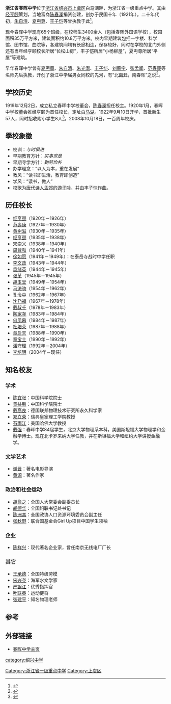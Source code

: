 {{文物保护单位
| 级别 = 全国
| 图片 = 春晖中学旧址, 2021-04-05 01.jpg
| 名称 = 春晖中学旧址
| 子项 = 
| 编号 = 7-1725-5-118
| 分类 = 近现代重要史迹及代表性建筑
| 时代 = 清至民国
| 所在 = [[浙江省|浙江省]][[绍兴市|绍兴市]][[上虞区|上虞区]]
| 登录 = 2013年3月
| Cat = 浙江全国重点文物保护单位
}}
'''浙江省春晖中学'''位于[[浙江省|浙江省]][[绍兴市|绍兴市]][[上虞区|上虞区]]白马湖畔，为浙江省一级重点中学。其由[[经亨颐|经亨颐]]策划，当地富商[[陈春澜|陈春澜]]捐资创建，创办于民国十年（1921年）。二十年代初，[[朱自清|朱自清]]、[[夏丏尊|夏丏尊]]、[[丰子恺|丰子恺]]等曾执教于此<ref>{{Cite book|title=绍兴文史资料 第2辑|last=绍兴县政协文史资料研究委员会|first=|publisher=绍兴县政协文史资料研究委员会|year=|isbn=|location=|pages=151}}</ref>。

现今春晖中学现有65个班级，在校师生3400余人（包括春晖外国语学校），校园面积35万平方米，建筑面积约10.8万平方米。校内早期建筑包括一字楼、科学馆、图书馆、曲院等，各建筑间均有长廊相连，保存较好，同时在学校的北门外侧还有当年经亨颐校长所居“长松山房”，丰子恺所居“小杨柳屋”，夏丏尊所居“平屋”等建筑。

早年春晖中学曾有[[夏丏尊|夏丏尊]]、[[朱自清|朱自清]]、[[朱光潜|朱光潜]]、[[丰子恺|丰子恺]]、[[刘薰宇|刘薰宇]]、[[张孟闻|张孟闻]]、[[范寿康|范寿康]]等名师先后执教，开创了浙江中学届男女同校的先河，有“北[[天津南开中学|南开]]，南春晖”之说<ref>{{Cite book|title=书写时光|last=朱宇丹，骆不忒著|first=|publisher=北京：[[华文出版社|华文出版社]]|year=2018.08|isbn=978-7-5075-4954-6|location=|pages=108}}</ref>。

==学校历史==
1919年12月2日，成立私立春晖中学校董会，[[陈春澜|陈春澜]]担任校主。1920年1月，春晖中学校董会推经亨颐为首任校长，定址[[白马湖|白马湖]]。1922年9月10日开学，首批新生57人，同时招收附小学生8人<ref>{{Cite book|title=教育实践与教师发展|last=吴黛舒著|first=|publisher=福州：福建教育出版社|year=2014.10|isbn=978-7-5334-6461-5|location=|pages=175-176}}</ref>。2008年10月18日，一百周年校庆。

== 學校象徵==
*校训：''与时俱进''
*早期教育方针：''实事求是''
*早期寻学方针：''勤劳俭朴''
*办学理念：“以人为本，重在发展”
*教风：“读书即生活，教育即创造”
*学风：“读书，做人”
*校歌为[[唐代|唐代]][[诗人|诗人]][[孟郊|孟郊]]的[[游子吟|游子吟]]，并由丰子恺作曲。

== 历任校长 ==
*[[经亨颐|经亨颐]]（1920年－1926年）
*[[范壽康|范壽康]]（1927年－1930年）
*[[黄树滋|黄树滋]]（1930年－1935年）
*[[经亨颐|经亨颐]]（1935年－1938年）
*[[宋崇义|宋崇义]]（1938年－1940年）
*[[周巽和|周巽和]]（1940年－1941年）
*[[徐如愿|徐如愿]]（1941年－1949年）：在泰岳寺战时中学任职
*[[李文政|李文政]]（1943年－1944年）
*[[袁绪英|袁绪英]]（1944年－1945年）
*[[张革|张革]]（1945年－1945年）
*[[胡玉堂|胡玉堂]]（1949年－1954年）
*[[马涛驹|马涛驹]]（1954年－1962年）
*[[孔令中|孔令中]]（1962年－1967年）
*[[沈乃福|沈乃福]]（1967年－1978年）
*[[戴叔千|戴叔千]]（1978年－1983年）
*[[陶家尧|陶家尧]]（1983年－1984年）
*[[何凤皋|何凤皋]]（1984年－1987年）
*[[杜培荣|杜培荣]]（1987年－1988年）
*[[章启天|章启天]]（1988年－1990年）
*[[章宝土|章宝土]]（1990年－1992年）
*[[潘守理|潘守理]]（1992年－2004年）
*[[李培明|李培明]]（2004年－现任）

==知名校友==
===学术===
*[[陈宜张|陈宜张]]：中国科学院院士
*[[景益鹏|景益鹏]]：中国科学院院士
*[[戴高良|戴高良]]：德国联邦物理技术研究所永久科学家
*[[郑立荣|郑立荣]]：瑞典皇家理工学院教授
*[[石雨江|石雨江]]：美国哈佛大学教授
*[[戴强|戴强]]：春晖中学84届学生，北京大学物理系本科，美国斯坦福大学物理学和金融学博士。现在北卡罗来纳大学任教，并在斯坦福大学和纽约大学讲授金融学。

===文学艺术===
*[[谢晋|谢晋]]：著名电影导演
*[[黄源|黄源]]：著名作家

===政治和社会运动===
*[[胡愈之|胡愈之]]：全国人大常委会副委员长
*[[胡德华|胡德华]]：全国妇联书记处书记
*[[陈洲其|陈洲其]]：全国政协人口资源环境委员会副主任
*[[张秋野|张秋野]]：联合国基金会Girl Up项目中国学生领袖

===企业===
*[[陈祥兴|陈祥兴]]：现代著名企业家，曾任南京无线电厂厂长

===其它===
*[[王承德|王承德]]：全国特级劳模
*[[宋兴尧|宋兴尧]]：海军水文学家
*[[严银江|严银江]]：优秀指挥官
*[[叶联英|叶联英]]：运动健将
*[[张建平|张建平]]：知名物理老师

==参考==
{{reflist}}
==外部链接==
*[https://web.archive.org/web/20081006201505/http://www.zjchzx.com.cn/ 春晖中学主页]

{{浙江全国重点文物保护单位}}
[[Category:浙江省一级重点中学|Category:浙江省一级重点中学]]
[[category:绍兴中学|category:绍兴中学]]
[[Category:上虞区|Category:上虞区]]